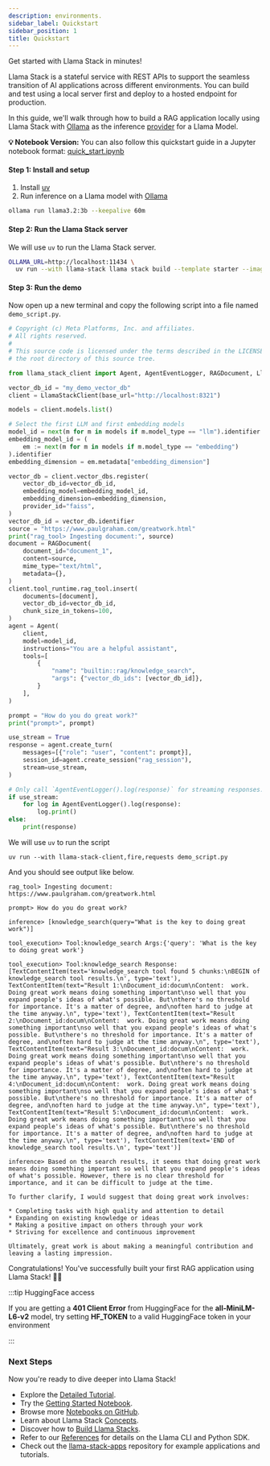 ```yaml
---
description: environments.
sidebar_label: Quickstart
sidebar_position: 1
title: Quickstart
---
```


Get started with Llama Stack in minutes!

Llama Stack is a stateful service with REST APIs to support the seamless transition of AI applications across different
environments. You can build and test using a local server first and deploy to a hosted endpoint for production.

In this guide, we'll walk through how to build a RAG application locally using Llama Stack with [Ollama](https://ollama.com/)
as the inference [provider](/docs/providers/inference) for a Llama Model.

**💡 Notebook Version:** You can also follow this quickstart guide in a Jupyter notebook format: [quick_start.ipynb](https://github.com/meta-llama/llama-stack/blob/main/docs/quick_start.ipynb)

#### Step 1: Install and setup
1. Install [uv](https://docs.astral.sh/uv/)
2. Run inference on a Llama model with [Ollama](https://ollama.com/download)
```bash
ollama run llama3.2:3b --keepalive 60m
```

#### Step 2: Run the Llama Stack server

We will use `uv` to run the Llama Stack server.
```bash
OLLAMA_URL=http://localhost:11434 \
  uv run --with llama-stack llama stack build --template starter --image-type venv --run
```
#### Step 3: Run the demo
Now open up a new terminal and copy the following script into a file named `demo_script.py`.

```python title="demo_script.py"
# Copyright (c) Meta Platforms, Inc. and affiliates.
# All rights reserved.
#
# This source code is licensed under the terms described in the LICENSE file in
# the root directory of this source tree.

from llama_stack_client import Agent, AgentEventLogger, RAGDocument, LlamaStackClient

vector_db_id = "my_demo_vector_db"
client = LlamaStackClient(base_url="http://localhost:8321")

models = client.models.list()

# Select the first LLM and first embedding models
model_id = next(m for m in models if m.model_type == "llm").identifier
embedding_model_id = (
    em := next(m for m in models if m.model_type == "embedding")
).identifier
embedding_dimension = em.metadata["embedding_dimension"]

vector_db = client.vector_dbs.register(
    vector_db_id=vector_db_id,
    embedding_model=embedding_model_id,
    embedding_dimension=embedding_dimension,
    provider_id="faiss",
)
vector_db_id = vector_db.identifier
source = "https://www.paulgraham.com/greatwork.html"
print("rag_tool> Ingesting document:", source)
document = RAGDocument(
    document_id="document_1",
    content=source,
    mime_type="text/html",
    metadata={},
)
client.tool_runtime.rag_tool.insert(
    documents=[document],
    vector_db_id=vector_db_id,
    chunk_size_in_tokens=100,
)
agent = Agent(
    client,
    model=model_id,
    instructions="You are a helpful assistant",
    tools=[
        {
            "name": "builtin::rag/knowledge_search",
            "args": {"vector_db_ids": [vector_db_id]},
        }
    ],
)

prompt = "How do you do great work?"
print("prompt>", prompt)

use_stream = True
response = agent.create_turn(
    messages=[{"role": "user", "content": prompt}],
    session_id=agent.create_session("rag_session"),
    stream=use_stream,
)

# Only call `AgentEventLogger().log(response)` for streaming responses.
if use_stream:
    for log in AgentEventLogger().log(response):
        log.print()
else:
    print(response)
```
We will use `uv` to run the script
```
uv run --with llama-stack-client,fire,requests demo_script.py
```
And you should see output like below.
```
rag_tool> Ingesting document: https://www.paulgraham.com/greatwork.html

prompt> How do you do great work?

inference> [knowledge_search(query="What is the key to doing great work")]

tool_execution> Tool:knowledge_search Args:{'query': 'What is the key to doing great work'}

tool_execution> Tool:knowledge_search Response:[TextContentItem(text='knowledge_search tool found 5 chunks:\nBEGIN of knowledge_search tool results.\n', type='text'), TextContentItem(text="Result 1:\nDocument_id:docum\nContent:  work. Doing great work means doing something important\nso well that you expand people's ideas of what's possible. But\nthere's no threshold for importance. It's a matter of degree, and\noften hard to judge at the time anyway.\n", type='text'), TextContentItem(text="Result 2:\nDocument_id:docum\nContent:  work. Doing great work means doing something important\nso well that you expand people's ideas of what's possible. But\nthere's no threshold for importance. It's a matter of degree, and\noften hard to judge at the time anyway.\n", type='text'), TextContentItem(text="Result 3:\nDocument_id:docum\nContent:  work. Doing great work means doing something important\nso well that you expand people's ideas of what's possible. But\nthere's no threshold for importance. It's a matter of degree, and\noften hard to judge at the time anyway.\n", type='text'), TextContentItem(text="Result 4:\nDocument_id:docum\nContent:  work. Doing great work means doing something important\nso well that you expand people's ideas of what's possible. But\nthere's no threshold for importance. It's a matter of degree, and\noften hard to judge at the time anyway.\n", type='text'), TextContentItem(text="Result 5:\nDocument_id:docum\nContent:  work. Doing great work means doing something important\nso well that you expand people's ideas of what's possible. But\nthere's no threshold for importance. It's a matter of degree, and\noften hard to judge at the time anyway.\n", type='text'), TextContentItem(text='END of knowledge_search tool results.\n', type='text')]

inference> Based on the search results, it seems that doing great work means doing something important so well that you expand people's ideas of what's possible. However, there is no clear threshold for importance, and it can be difficult to judge at the time.

To further clarify, I would suggest that doing great work involves:

* Completing tasks with high quality and attention to detail
* Expanding on existing knowledge or ideas
* Making a positive impact on others through your work
* Striving for excellence and continuous improvement

Ultimately, great work is about making a meaningful contribution and leaving a lasting impression.
```
Congratulations! You've successfully built your first RAG application using Llama Stack! 🎉🥳

:::tip HuggingFace access

If you are getting a **401 Client Error** from HuggingFace for the **all-MiniLM-L6-v2** model, try setting **HF_TOKEN** to a valid HuggingFace token in your environment

:::

### Next Steps

Now you're ready to dive deeper into Llama Stack!
- Explore the [Detailed Tutorial](./detailed_tutorial).
- Try the [Getting Started Notebook](https://github.com/meta-llama/llama-stack/blob/main/docs/getting_started.ipynb).
- Browse more [Notebooks on GitHub](https://github.com/meta-llama/llama-stack/tree/main/docs/notebooks).
- Learn about Llama Stack [Concepts](/docs/concepts).
- Discover how to [Build Llama Stacks](/docs/distributions).
- Refer to our [References](/docs/references) for details on the Llama CLI and Python SDK.
- Check out the [llama-stack-apps](https://github.com/meta-llama/llama-stack-apps/tree/main/examples) repository for example applications and tutorials.
